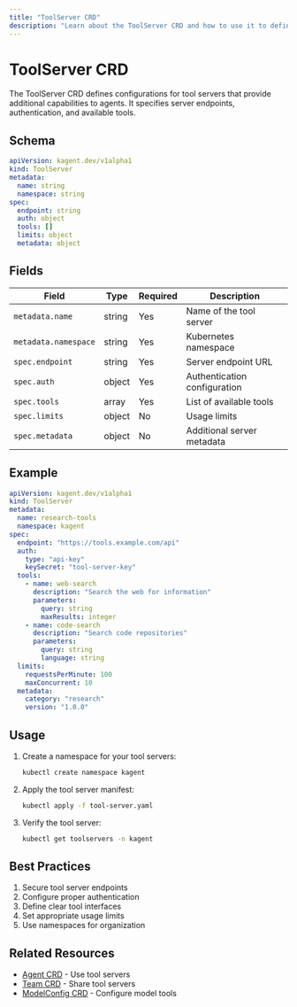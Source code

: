 ```yaml
---
title: "ToolServer CRD"
description: "Learn about the ToolServer CRD and how to use it to define tool server configurations."
---
```


# ToolServer CRD

The ToolServer CRD defines configurations for tool servers that provide additional capabilities to agents. It specifies server endpoints, authentication, and available tools.

## Schema

```yaml
apiVersion: kagent.dev/v1alpha1
kind: ToolServer
metadata:
  name: string
  namespace: string
spec:
  endpoint: string
  auth: object
  tools: []
  limits: object
  metadata: object
```

## Fields

| Field | Type | Required | Description |
|-------|------|----------|-------------|
| `metadata.name` | string | Yes | Name of the tool server |
| `metadata.namespace` | string | Yes | Kubernetes namespace |
| `spec.endpoint` | string | Yes | Server endpoint URL |
| `spec.auth` | object | Yes | Authentication configuration |
| `spec.tools` | array | Yes | List of available tools |
| `spec.limits` | object | No | Usage limits |
| `spec.metadata` | object | No | Additional server metadata |

## Example

```yaml
apiVersion: kagent.dev/v1alpha1
kind: ToolServer
metadata:
  name: research-tools
  namespace: kagent
spec:
  endpoint: "https://tools.example.com/api"
  auth:
    type: "api-key"
    keySecret: "tool-server-key"
  tools:
    - name: web-search
      description: "Search the web for information"
      parameters:
        query: string
        maxResults: integer
    - name: code-search
      description: "Search code repositories"
      parameters:
        query: string
        language: string
  limits:
    requestsPerMinute: 100
    maxConcurrent: 10
  metadata:
    category: "research"
    version: "1.0.0"
```

## Usage

1. Create a namespace for your tool servers:
   ```bash
   kubectl create namespace kagent
   ```

2. Apply the tool server manifest:
   ```bash
   kubectl apply -f tool-server.yaml
   ```

3. Verify the tool server:
   ```bash
   kubectl get toolservers -n kagent
   ```

## Best Practices

1. Secure tool server endpoints
2. Configure proper authentication
3. Define clear tool interfaces
4. Set appropriate usage limits
5. Use namespaces for organization

## Related Resources

- [Agent CRD](./agent) - Use tool servers
- [Team CRD](./team) - Share tool servers
- [ModelConfig CRD](./model-config) - Configure model tools 